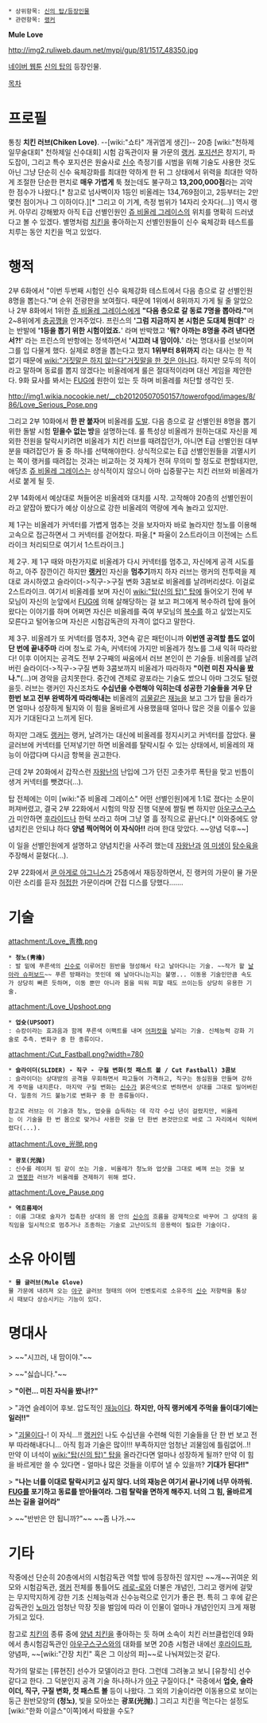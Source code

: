  * 상위항목: [[신의 탑/등장인물]]
 * 관련항목: [[랭커]]

'''Mule Love'''

http://img2.ruliweb.daum.net/mypi/gup/81/1517_48350.jpg

[[네이버 웹툰]] [[신의 탑]]의 등장인물.

[[목차]]
= 프로필 =
통칭 '''치킨 러브(Chiken Love)'''. --[wiki:"쇼타" 개귀엽게 생긴]-- 20층 [wiki:"천하제일무술대회" 천하제일 신수대회] 시험 감독관이자 뮬 가문의 [[랭커]]. [[포지션]]은 창지기, 파도잡이, 그리고 특수 포지션은 원술사로 [[신수]] 측정기를 시범을 위해 기술도 사용한 것도 아닌 그냥 단순히 신수 육체강화를 최대한 약하게 한 뒤 그 상태에서 위력을 최대한 약하게 조절한 단순한 편치로 '''매우 가볍게''' 툭 쳤는데도 불구하고 '''13,200,000점'''라는 괴악한 점수가 나왔다.[* 참고로 넘사벽이자 1등인 비올레는 134,769점이고, 2등부터는 2만 몇천 점이거나 그 이하이다.][* 그리고 이 기계, 측정 범위가 14자리 숫자다(...)] 역시 랭커. 아무리 강해봤자 아직 E급 선별인원인 [[쥬 비올레 그레이스]]의 위치를 명확히 드러냈다고 볼 수 있겠다. 별명처럼 [[치킨]]을 좋아하는지 선별인원들이 신수 육체강화 테스트를 치루는 동안 치킨을 먹고 있었다.

= 행적 =
2부 6화에서 "이번 두번째 시험인 신수 육체강화 테스트에서 다음 층으로 갈 선별인원 8명을 뽑는다."며 순위 전광판을 보여줬다. 때문에 1위에서 8위까지 가게 될 줄 알았으나 2부 8화에서 1위한 [[쥬 비올레 그레이스]]에게 '''"다음 층으로 갈 동료 7명을 뽑아라."'''며 2~8위에게 [[충공깽]]을 안겨주었다. 프린스의 ''''그럼 지금까지 본 시험은 도대체 뭔데?'''' 라는 반발에 ''''1등을 뽑기 위한 시험이었죠.'''' 라며 반박했고 ''''뭐? 아까는 8명을 추려 낸다면서?!'''' 라는 프린스의 반항에는 정색하면서 ''''시끄러 내 맘이야.'''' 라는 명대사를 선보이며 그를 입 다물게 했다. 실제로 8명을 뽑는다고 했지 '''1위부터 8위까지''' 라는 대사는 한 적 없기 때문에 [[wiki:"거짓말은 하지 않는다"거짓말을 한 것은 아니다]]. 하지만 모두의 적이라고 말하며 동료를 뽑지 않겠다는 비올레에게 룰은 절대적이라며 대신 게임을 제안한다. 9화 묘사를 봐서는 [[FUG]]에 원한이 있는 듯 하며 비올레를 처단할 생각인 듯.

http://img1.wikia.nocookie.net/__cb20120507050157/towerofgod/images/8/86/Love_Serious_Pose.png

그리고 2부 10화에서 '''한 판 붙자'''며 비올레를 [[도발]]. 다음 층으로 갈 선별인원 8명을 뽑기 위한 돌발 시험 '''믿을수 없는 방'''을 설명하는데. 룰 특성상 비올레가 원하는대로 자신을 제외한 전원을 탈락시키려면 비올레가 치킨 러브를 때려잡던가, 아니면 E급 선별인원 대부분을 때려잡던가 둘 중 하나를 선택해야한다. 상식적으로는 E급 선별인원들을 괴멸시키는 쪽이 랭커를 때려잡는 것과는 비교하는 것 자체가 전혀 무의미 할 정도로 편할테지만, 애당초 [[쥬 비올레 그레이스]]는 상식적이지 않으니 아마 십중팔구는 치킨 러브와 비올레가 서로 붙게 될 듯.

2부 14화에서 예상대로 쳐들어온 비올레와 대치를 시작. 고작해야 20층의 선별인원이라고 얕잡아 봤다가 예상 이상으로 강한 비올레의 역량에 계속 놀라고 있지만.

제 1구는 비올레가 커넥터를 가볍게 멈추는 것을 보자마자 바로 놀라지만 청노를 이용해 고속으로 접근하면서 그 커넥터를 걷어찼다. 파울.[* 파울이 2스트라이크 이전에는 스트라이크 처리되므로 여기서 1스트라이크.]

제 2구. 제 1구 때와 마찬가지로 비올레가 다시 커넥터를 멈추고, 자신에게 공격 시도를 하고, 아주 잠깐이긴 하지만 '''[[랭커]]'''인 자신을 '''멈추기'''까지 하자 러브는 랭커의 전투력을 제대로 과시하였고 슬라이더->직구->구질 변화 3콤보로 비올레를 날려버리셨다. 이걸로 2스트라이크. 여기서 비올레를 보며 자신이 [[wiki:"탑(신의 탑)" 탑]]에 들어오기 전에 부모님이 자신의 눈앞에서 [[FUG]]에 의해 살해당하는 걸 보고 퍼그에게 복수하려 탑에 들어왔다는 이야기를 하며 어쩌면 자신은 비올레를 죽여 부모님의 [[복수]]를 하고 싶었는지도 모른다고 털어놓으며 자신은 시험감독관의 자격이 없다고 말한다.

제 3구. 비올레가 또 커넥터를 멈추자, 3연속 같은 패턴이니까 '''이번엔 공격할 틈도 없이 단 번에 끝내주마''' 라며 청노로 가속, 커넥터에 가지만 비올레가 청노를 그새 익혀 따라왔다! 이후 이어지는 공격도 전부 2구째의 싸움에서 러브 본인이 쓴 기술들. 비올레를 날려버린 슬라이더->직구->구질 변화 3콤보까지 비올레가 따라하자 '''"이런 미친 자식을 봤나."'''(…)며 경악을 금치못한다. 중간에 견제로 광포라는 기술도 썼으니 아마 그것도 털렸을듯. 러브는 랭커인 자신조차도 '''수십년을 수련해야 익히는데 성공한 기술들을 겨우 단 한번 보고 전부 완벽하게 따라해내는''' 비올레의 [[괴물]]같은 [[재능]]을 보고 그가 탑을 올라가면 얼마나 성장하게 될지와 이 힘을 올바르게 사용했을때 얼마나 많은 것을 이룰수 있을지가 기대된다고 느끼게 된다.

하지만 그래도 [[랭커]]는 랭커, 날려가는 대신에 비올레를 정지시키고 커넥터를 잡았다. 뮬 글러브에 커넥터를 던져넣기만 하면 비올레를 탈락시킬 수 있는 상태에서, 비올레의 재능이 아깝다며 다시금 항복을 권고한다.

근데 2부 20화에서 갑작스런 [[자왕난]]의 난입에 그가 던진 고춧가루 폭탄을 맞고 빈틈이 생겨 커넥터를 뺏겼다(…).

탑 전체에는 이미 [wiki:"쥬 비올레 그레이스" 어떤 선별인원]에게 1:1로 졌다는 소문이 퍼져버렸고, 결국 2부 22화에서 시험의 막장 진행 덕분에 짤릴 뻔 하지만 [[아우구스구스]]가 미안하면 [[후라이드]]나 한턱 쏘라고 하며 그냥 열 흘 정직으로 끝난다.[* 이와중에도 양념치킨은 안되냐 하다 '''양념 찍어먹어 이 자식아!!''' 라며 한대 맞았다. ~~양념 덕후~~]

이 일을 선별인원에게 설명하고 양념치킨을 사주려 했는데 [[자왕난]]과 [[여 미생]]이 [[탕수육]]을 주장해서 묻혔다(…).

2부 22화에서 [[쿤 아게로 아그니스]]가 25층에서 재등장하면서, 진 랭커의 가문이 뮬 가문이란 소리를 듣자 [[허접]]한 가문이라며 간접 디스를 당했다…….

= 기술  =
attachment:/Love_靑櫓.png

 * '''청노(靑櫓)'''
 : 발 밑에 푸른색의 [[신수]]로 이루어진 원반을 형성해서 타고 날아다니는 기술. ~~작가 왈 [[날아라 슈퍼보드]]~~ 푸른 방패라는 뜻인데 왜 날아다니는지는 불명... 이동용 기술인만큼 속도가 상당히 빠른 듯하며, 이동 뿐만 아니라 몸을 띄워 피할 때도 쓰이는등 상당히 유용한 기술.

attachment:/Love_Upshoot.png

 * '''업슛(UPSOOT)'''
 : 슈캉이라는 효과음과 함께 푸른색 이팩트를 내며 [[어퍼컷]]을 날리는 기술. 신체능력 강화 기술로 추측. 변화구 중 한 종류이다.

attachment:/Cut_Fastball.png?width=780

 * '''슬라이더(SLIDER) - 직구 - 구질 변화(컷 패스트 볼 / Cut Fastball) 3콤보'''
 : 슬라이더는 상대방의 공격을 우회하면서 파고들어 가격하고, 직구는 동심원을 만들며 강하게 주먹을 내지른다. 마지막 구질 변화는 [[신수]]가 붉은색으로 변하면서 상대를 그대로 밀어버린다. 일종의 가드 불능기로 변화구 중 한 종류들이다.

 참고로 러브는 이 기술과 청노, 업슛을 습득하는 데 각각 수십 년이 걸렸지만, 비올레는 이 기술을 한 번 몸으로 맞거나 사용한 것을 단 한번 본것만으로 바로 그 자리에서 익혀버렸다(...). 

 
attachment:/Love_光抛.png

 * '''광포(光抛)'''
 : 신수를 레이저 빔 같이 쏘는 기술. 비올레가 청노와 업샷을 그대로 베껴 쓰는 것을 보고 [[멘붕]]한 러브가 비올레를 견제하기 위해 썼다.

attachment:/Love_Pause.png

 * '''역흐름제어'''
 : 이름 그대로 술자가 접촉한 상대의 몸 안의 [[신수]]의 흐름을 강제적으로 바꾸어 그 상대의 움직임을 일시적으로 멈추거나 조종하는 기술로 고난이도의 응용력이 필요한 기술이다. 

= 소유 아이템 =
 * '''뮬 글러브(Mule Glove)'''
 뮬 가문에 내려져 오는 [[야구]] 글러브 형태의 아머 인벤토리로 소유주의 [[신수]] 저항력을 통상시 때보다 상승시키는 기능이 있다. 

= 명대사 =
> ~~"시끄러, 내 맘이야."~~

> ~~"싫습니다."~~

> '''"이런... 미친 자식을 봤나!?"'''

> "과연 슬레이어 후보. 압도적인 [[재능]]이다. '''하지만, 아직 랭커에게 주먹을 들이대기에는 일러!!"'''

> "[[괴물]]이다-! 이 자식...!! [[랭커]]인 나도 수십년을 수련해 익힌 기술들을 단 한 번 보고 전부 따라해내다니... 아직 힘과 기술은 많이!!! 부족하지만 엄청난 괴물임에 틀림없어..!! 만약 이 녀석이 [[wiki:"탑(신의 탑)" 탑]]을 올라간다면 얼마나 성장하게 될까? 만약 이 힘을 바르게만 쓸 수 있다면 - 얼마나 많은 것들을 이루어 낼 수 있을까? '''기대가 된다!!"'''
 
> '''"나는 너를 이대로 탈락시키고 싶지 않다. 너의 재능은 여기서 끝나기에 너무 아까워. [[FUG]]를 포기하고 동료를 받아들여라. 그럼 탈락을 면하게 해주지. 너의 그 힘, 올바르게 쓰는 길을 걸어라"'''

> ~~"반반은 안 됩니까?"~~ ~~좀 나가.~~

= 기타 = 
작중에선 단순히 20층에서의 시험감독관 역할 밖에 등장하진 않지만 ~~개~~귀여운 외모와 시험감독관, [[랭커]] 전체를 통틀어도 [[레로-로]]와 더불은 개념인, 그리고 랭커에 걸맞는 무지막지하게 강한 기초 신체능력과 신수능력으로 인기가 좋은 편. 특히 그 후에 같은 감독관인 [[노마]]가 엄청난 막장 짓을 벌임에 따라 이 인물이 얼마나 개념인인지 크게 재평가되고 있다.

참고로 [[치킨]]의 종류 중에 [[양념 치킨]]을 좋아하는 듯 하며 소속이 치킨 러브클럽인데 9화에서 총시험감독관인 [[아우구스구스]]와의 대화를 보면 20층 시험관 내에선 [[후라이드]]파, 양념파, ~~[wiki:"간장 치킨" 혹은 그 이상의 파]~~로 나눠져있는것 같다. 

작가의 말로는 [류현진] 선수가 모델이라고 한다. 그런데 그려놓고 보니 [유창식] 선수 같다고 한다. 그 덕분인지 공격 기술 하나하나가 [[야구]] 구질이다.[* 극중에서 '''업슛, 슬라이더, 직구, 구질 변화, 컷 패스트 볼''' 등이 나왔다. 그 외의 기술이라면 이동용으로 보이는 둥근 원반모양의 '''(청노)''', 빛을 모아쏘는 '''광포(光抛)'''.] 그리고 치킨을 먹는다는 설정도 [wiki:"한화 이글스"이쪽]에서 따왔을 수도?
